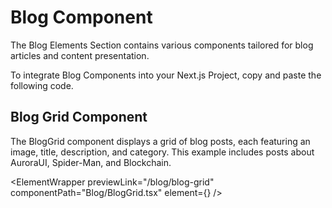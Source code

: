 


# Blog Component

The Blog Elements Section contains various components tailored for blog articles and content presentation.

To integrate Blog Components into your Next.js Project, copy and paste the following code.

## Blog Grid Component

The BlogGrid component displays a grid of blog posts, each featuring an image, title, description, and category. This example includes posts about AuroraUI, Spider-Man, and Blockchain.

<ElementWrapper
  previewLink="/blog/blog-grid"
  componentPath="Blog/BlogGrid.tsx"
  element={<BlogGrid />}
/>
